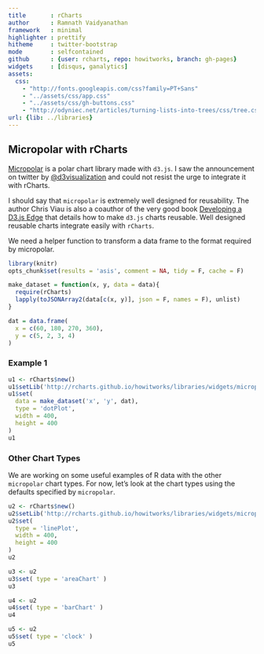```yaml
---
title       : rCharts
author      : Ramnath Vaidyanathan
framework   : minimal
highlighter : prettify
hitheme     : twitter-bootstrap
mode        : selfcontained
github      : {user: rcharts, repo: howitworks, branch: gh-pages}
widgets     : [disqus, ganalytics]
assets:
  css: 
    - "http://fonts.googleapis.com/css?family=PT+Sans"
    - "../assets/css/app.css"
    - "../assets/css/gh-buttons.css"
    - "http://odyniec.net/articles/turning-lists-into-trees/css/tree.css"
url: {lib: ../libraries}
---
```


## Micropolar with rCharts

[Micropolar](http://micropolar.org) is a polar chart library made with `d3.js`. I saw the announcement on twitter by [@d3visualization](https://twitter.com/d3visualization) and could not resist the urge to integrate it with rCharts.

I should say that `micropolar` is extremely well designed for reusability.  The author Chris Viau is also a coauthor of the very good book [Developing a D3.js Edge](http://bleedingedgepress.com/our-books/developing-a-d3-js-edge/) that details how to make `d3.js` charts reusable.  Well designed reusable charts integrate easily with `rCharts`.

We need a helper function to transform a data frame to the format required by micropolar.

```r
library(knitr)
opts_chunk$set(results = 'asis', comment = NA, tidy = F, cache = F)
```

```r
make_dataset = function(x, y, data = data){
  require(rCharts)
  lapply(toJSONArray2(data[c(x, y)], json = F, names = F), unlist)
}

dat = data.frame(
  x = c(60, 180, 270, 360),
  y = c(5, 2, 3, 4)
)
```

### Example 1

```r
u1 <- rCharts$new()
u1$setLib('http://rcharts.github.io/howitworks/libraries/widgets/micropolar')
u1$set(
  data = make_dataset('x', 'y', dat),
  type = 'dotPlot',
  width = 400,
  height = 400
)
u1
```

### Other Chart Types

We are working on some useful examples of R data with the other `micropolar` chart types.  For now, let's look at the chart types using the defaults specified by `micropolar`.

```r
u2 <- rCharts$new()
u2$setLib('http://rcharts.github.io/howitworks/libraries/widgets/micropolar')
u2$set(
  type = 'linePlot',
  width = 400,
  height = 400
)
u2
```

```r
u3 <- u2
u3$set( type = 'areaChart' )
u3
```

```r
u4 <- u2
u4$set( type = 'barChart' )
u4
```

```r
u5 <- u2
u5$set( type = 'clock' )
u5
```

<div id='disqus_thread'></div>


